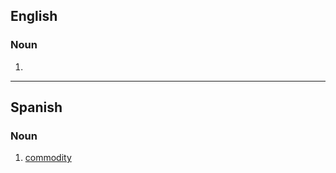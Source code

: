 ==English==

===Noun===
{{en-noun}}

# {{obsolete spelling of|commodity|lang=en}}
----
==Spanish==

===Noun===
{{es-noun|f}}

# [[commodity]]